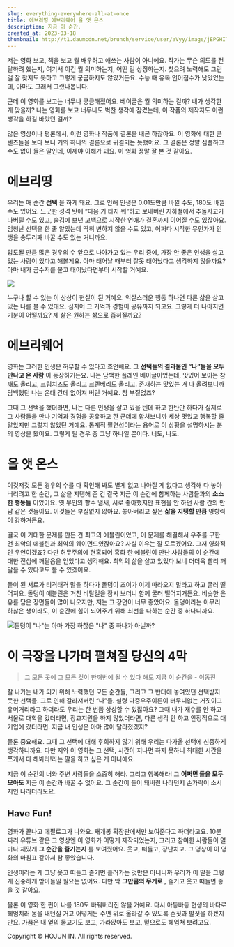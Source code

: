 ```yaml
---
slug: everything-everywhere-all-at-once
title: 에브리띵 에브리웨어 올 앳 온스
description: 지금 이 순간.
created_at: 2023-03-18
thumbnail: http://t1.daumcdn.net/brunch/service/user/aVyy/image/jEPGHIT5XJhESswEG9qyyRetchM.png
---
```


저는 영화 보고, 책을 보고 뭘 배우려고 애쓰는 사람이 아니에요. 작가는 무슨 의도를 전달하려 했는지, 여기서 이건 뭘 의미하는지, 어떤 걸
상징하는지. 찾으려 노력해도 그런 걸 잘 찾지도 못하고 그렇게 궁금하지도 않았거든요. 수능 때 유독 언어점수가 낮았었는데, 아마도 그래서
그랬나봅니다.

근데 이 영화를 보고는 너무나 궁금해졌어요. 베이글은 뭘 의미하는 걸까? 내가 생각한 게 맞을까? 나는 영화를 보고 너무나도 벅찬 생각에
잠겼는데, 이 작품의 제작자도 이런 생각을 하길 바랐던 걸까?

많은 영상이나 평론에서, 이런 영화나 작품에 결론을 내곤 하잖아요. 이 영화에 대한 콘텐츠들을 보다 보니 거의 하나의 결론으로 귀결되는
듯했어요. 그 결론은 정말 심플하고 수도 없이 들은 말인데, 이제야 이해가 돼요. 이 영화 정말 잘 본 것 같아요.

# 에브리띵

우리는 매 순간 **선택** 을 하게 돼요. 그로 인해 인생은 0.01도만큼 바뀔 수도, 180도 바뀔 수도 있어요. 느긋한 성격 탓에
“다음 거 타지 뭐”하고 보내버린 지하철에서 추돌사고가 나버릴 수도 있고, 술김에 보낸 고백으로 시작한 연애가 결혼까지 이어질 수도
있잖아요. 엄청난 선택을 한 줄 알았는데 딱히 변하지 않을 수도 있고, 어쩌다 시작한 무언가가 인생을 송두리째 바꿀 수도 있는 거니까요.

압도될 만큼 많은 경우의 수 앞으로 나아가고 있는 우리 중에, 가장 안 좋은 인생을 살고 있는 사람이 있다고 해볼게요. 아마 태어날 때부터
잘못 태어났다고 생각하지 않을까요? 아마 내가 금수저를 물고 태어났다면부터 시작할 거예요.

![](http://t1.daumcdn.net/brunch/service/user/aVyy/image/qR639gKBAmH1cX8GRS1E6DM_lIM.png)

누구나 할 수 있는 이 상상이 현실이 된 거예요. 익살스러운 행동 하나면 다른 삶을 살고 있는 나를 볼 수 있대요. 심지어 그 기억과 경험이
공유까지 되고요. 그렇게 더 나아지면 기분이 어떨까요? 제 삶은 원하는 삶으로 좁혀질까요?

# 에브리웨어

영화는 그러한 인생은 허무할 수 있다고 조언해요. 그 **선택들의 결과물인 “나”들을 모두 만나고 온 사람** 이 등장하거든요. 나는 담백한
플레인 베이글이었는데, 맛있어 보이는 참깨도 올리고, 크림치즈도 올리고 크렌베리도 올리고. 존재하는 맛있는 거 다 올려보니까 담백했던 나는
온대 간데 없어져 버린 거예요. 참 부질없죠?

그때 그 선택을 했더라면, 나는 다른 인생을 살고 있을 텐데 하고 한탄만 하다가 실제로 그 사람들을 만나 기억과 경험을 공유하고 한 군데에
합쳐보니까 세상 멋있고 행복할 줄 알았지만 그렇지 않았던 거예요. 통계적 필연성이라는 용어로 이 상황을 설명하시는 분의 영상을 봤어요.
그렇게 될 경우 중 그냥 하나일 뿐이다. 너도, 나도.

# 올 앳 온스

이것저것 모든 경우의 수를 다 확인해 봐도 별게 없고 나아질 게 없다고 생각해 다 놓아버리려고 한 순간, 그 삶을 지탱해 준 건 결국 지금
이 순간에 함께하는 사람들과의 **소소한 행동들** 이었어요. 옛 부인의 향수 냄새, 서로 좋아했지만 표현을 안 하던 사람 간의 만남 같은
것들이요. 이것들은 부질없지 않아요. 놓아버리고 싶은 **삶을 지탱할 만큼** 영향력이 강하거든요.

결국 이 거대한 문제를 만든 건 최고의 에블린이었고, 이 문제를 해결해서 우주를 구한 건 최악의 에블린과 최악의 웨이먼드였잖아요? 사실
이유는 잘 모르겠어요. 그저 영화적인 우연이겠죠? 다만 허무주의에 현혹되어 흑화 한 에블린이 만난 사람들의 이 순간에 대한 진심에 깨달음을
얻었다고 생각해요. 최악의 삶을 살고 있었다 보니 더더욱 빨리 깨달을 수 있다고도 볼 수 있겠어요.

돌이 된 서로가 티격태격 말을 하다가 돌덩이 조이가 이제 따라오지 말라고 하고 굴러 떨어져요. 돌덩이 에블린은 거친 비탈길을 잠시 보더니
함께 굴러 떨어지거든요. 비슷한 은유를 담은 장면들이 많이 나오지만, 저는 그 장면이 너무 좋았어요. 돌덩이라는 아무리 하찮은 생이라도, 이
순간에 힘이 되어주기 위해 최선을 다하는 순간 중 하나니까요.

![](http://t1.daumcdn.net/brunch/service/user/aVyy/image/p3MowZrQSqzuFMLFLi0j2eBgzSY.png)돌덩이
"나"는 아마 가장 하찮은 "나" 중 하나가 아닐까?

# 이 극장을 나가며 펼쳐질 당신의 4막

> 그 모든 곳에 그 모든 것이 한꺼번에 될 수 있다 해도 지금 이 순간을 - 이동진

잘 나가는 내가 되기 위해 노력했던 모든 순간들, 그리고 그 반대에 놓여있던 선택받지 못한 선택들. 그로 인해 갈라져버린 “나”들. 설령
다중우주이론이 터무니없는 거짓이고 유머거리라고 하더라도 우리는 한 번쯤 상상할 수 있잖아요? 그때 내가 재수를 안 하고 서울로 대학을
갔더라면, 장교지원을 하지 않았더라면, 다른 생각 안 하고 안정적으로 대기업에 갔더라면. 지금 내 인생은 아마 많이 달라졌겠지?

물론 중요해요. 그때 그 선택에 대해 후회하지 않기 위해 우리는 다가올 선택에 신중하게 생각하니까요. 다만 저와 이 영화는 그 선택, 시간이
지나면 하지 못하니 최대한 시간을 쪼개서 다 해봐라!라는 말을 하고 싶은 게 아니에요.

지금 이 순간의 너와 주변 사람들을 소중히 해라. 그리고 행복해라! 그 **어쩌면 들을 모두 모아도** 지금 이 순간과 바꿀 수 없어요. 그
순간이 돌이 돼버린 나라던지 손가락이 소시지인 나라더라도요.

## Have Fun!

영화가 끝나고 에필로그가 나와요. 재개봉 확장판에서만 보여준다고 하더라고요. 10분짜리 유튜브 같은 그 영상엔 이 영화가 어떻게
제작되었는지, 그리고 참여한 사람들이 얼마나 재밌게 **그 순간을 즐기는지** 를 보여줬어요. 웃고, 떠들고, 장난치고. 그 영상이 이
영화의 마침표 같아서 참 좋았습니다.

인생이라는 게 그냥 웃고 떠들고 즐기면 흘러가는 것만은 아니니까 우리가 이 말을 그렇게 진중하게 받아들일 필요는 없어요. 다만 딱
**그만큼의 무게로** , 즐기고 웃고 떠들면 좋을 것 같아요.

물론 이 영화 한 편이 나를 180도 바꿔버리진 않을 거예요. 다시 아등바등 현생의 바다로 헤엄치러 몸을 내던질 거고 어떻게든 수면 위로
올라갈 수 있도록 손짓과 발짓을 하겠지만요. 가끔은 내 옆의 물고기도 보고, 가라앉아도 보고, 밑으로도 헤엄쳐 보려고요.

Copyright © HOJUN IN. All rights reserved.
